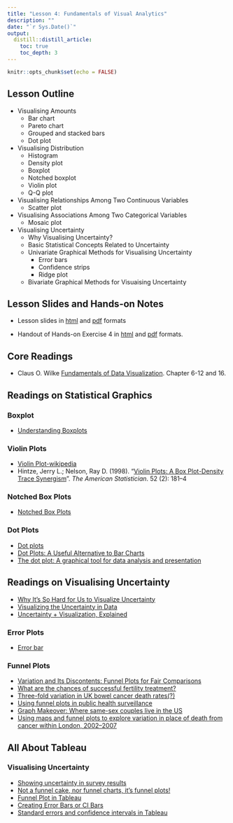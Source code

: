 ```yaml
---
title: "Lesson 4: Fundamentals of Visual Analytics"
description: ""
date: "`r Sys.Date()`"
output:
  distill::distill_article:
    toc: true
    toc_depth: 3
---
```


```r
knitr::opts_chunk$set(echo = FALSE)
```

## Lesson Outline

- Visualising Amounts
    - Bar chart
    - Pareto chart
    - Grouped and stacked bars
    - Dot plot
- Visualising Distribution
    - Histogram
    - Density plot
    - Boxplot
    - Notched boxplot
    - Violin plot
    - Q-Q plot
- Visualising Relationships Among Two Continuous Variables
    - Scatter plot
- Visualising Associations Among Two Categorical Variables
    - Mosaic plot
- Visualising Uncertainty
    - Why Visualising Uncertainty?
    - Basic Statistical Concepts Related to Uncertainty
    - Univariate Graphical Methods for Visualising Uncertainty
        - Error bars
        - Confidence strips
        - Ridge plot
    - Bivariate Graphical Methods for Visuaising Uncertainty

## Lesson Slides and Hands-on Notes 

- Lesson slides in [html](../lesson/Lesson04/Lesson04-Fundamentals_of_Visual_Analytics.html) and [pdf](../lesson/Lesson04/Lesson04-Fundamentals_of_Visual_Analytics.pdf) formats

- Handout of Hands-on Exercise 4 in [html](../Hands-on_Ex/Hands-on_Ex01/Hands-on_Ex01.html) and [pdf](../Hands-on_Ex/Hands-on_Ex01/Hands-on_Ex01.pdf) formats.


## Core Readings
- Claus O. Wilke [Fundamentals of Data Visualization](https://serialmentor.com/dataviz/). Chapter 6-12 and 16. 

## Readings on Statistical Graphics
### Boxplot
- [Understanding Boxplots](https://towardsdatascience.com/understanding-boxplots-5e2df7bcbd51)

### Violin Plots
- [Violin Plot-wikipedia](https://en.wikipedia.org/wiki/Violin_plot)
- Hintze, Jerry L.; Nelson, Ray D. (1998). "[Violin Plots: A Box Plot-Density Trace Synergism](https://search.proquest.com/openview/dcd68eb137d2d6b08aa23f37e34e0b01/1?pq-origsite=gscholar)". *The American Statistician*. 52 (2): 181–4

### Notched Box Plots
- [Notched Box Plots](https://sites.google.com/site/davidsstatistics/home/notched-box-plots)

### Dot Plots
- [Dot plots](https://search-proquest-com.libproxy.smu.edu.sg/docview/228429978?rfr_id=info%3Axri%2Fsid%3Aprimo)
- [Dot Plots: A Useful Alternative to Bar Charts](http://www.b-eye-network.com/view/2468)
- [ The dot plot: A graphical tool for data analysis and presentation](https://d-nb.info/1151959243/34)

## Readings on Visualising Uncertainty
- [Why It’s So Hard for Us to Visualize Uncertainty](https://hbr.org/2016/11/why-its-so-hard-for-us-to-visualize-uncertainty)
- [Visualizing the Uncertainty in Data](https://flowingdata.com/2018/01/08/visualizing-the-uncertainty-in-data/)
- [Uncertainty + Visualization, Explained](https://medium.com/multiple-views-visualization-research-explained/uncertainty-visualization-explained-67e7a73f031b)

### Error Plots
- [Error bar](https://en.wikipedia.org/wiki/Error_bar)


### Funnel Plots
- [Variation and Its Discontents: Funnel Plots for Fair Comparisons](https://www.perceptualedge.com/articles/visual_business_intelligence/variation_and_its_discontents.pdf)
- [What are the chances of successful fertility treatment?](https://understandinguncertainty.org/fertility)
- [Three-fold variation in UK bowel cancer death rates(?)](https://understandinguncertainty.org/three-fold-variation-uk-bowel-cancer-death-rates)
- [Using funnel plots in public health surveillance](https://pophealthmetrics.biomedcentral.com/articles/10.1186/1478-7954-9-58)
- [Graph Makeover: Where same-sex couples live in the US](https://community.jmp.com/t5/JMP-Blog/Graph-Makeover-Where-same-sex-couples-live-in-the-US/ba-p/30616)
- [Using maps and funnel plots to explore variation in place of death from cancer within London, 2002–2007](https://pdfs.semanticscholar.org/516b/afaccbd9b9bf82c9afdf507121f1a52e3093.pdf)

## All About Tableau
### Visualising Uncertainty
- [Showing uncertainty in survey results](https://www.datarevelations.com/showing-uncertainty.html)
- [Not a funnel cake, nor funnel charts, it’s funnel plots!](http://drawingwithnumbers.artisart.org/?s=Not+a+funnel+cake)
- [Funnel Plot in Tableau](https://www.youtube.com/watch?v=HgYzplb5XAU)
- [Creating Error Bars or CI Bars](https://kb.tableau.com/articles/howto/creating-error-bars)
- [Standard errors and confidence intervals in Tableau](https://www.theinformationlab.co.uk/2019/10/25/standard-errors-and-confidence-intervals-in-tableau/)

